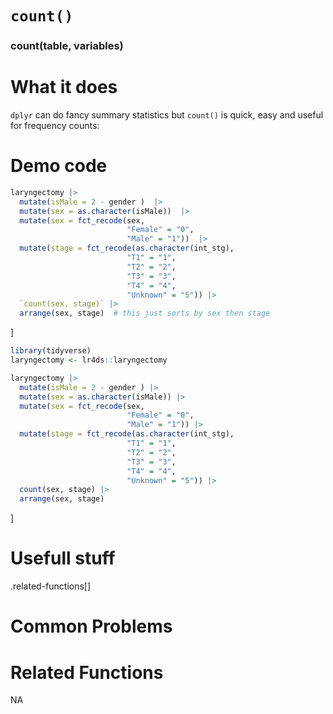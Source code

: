 # [`count()`]{.blue}
 
 
### [count]{.blue}(table, variables){.center} 
 
# What it does 

`dplyr` can do fancy summary statistics but [`count()`]{.blue} is quick, easy and useful for frequency counts:
  
 
# Demo code 


```r
laryngectomy |> 
  mutate(isMale = 2 - gender )  |> 
  mutate(sex = as.character(isMale))  |> 
  mutate(sex = fct_recode(sex,
                          "Female" = "0",
                          "Male" = "1"))  |> 
  mutate(stage = fct_recode(as.character(int_stg),
                          "T1" = "1",
                          "T2" = "2",
                          "T3" = "3",
                          "T4" = "4",
                          "Unknown" = "5")) |> 
  `count(sex, stage)` |> 
  arrange(sex, stage)  # this just sorts by sex then stage
```
]

```r
library(tidyverse)
laryngectomy <- lr4ds::laryngectomy
```
```r
laryngectomy |> 
  mutate(isMale = 2 - gender ) |> 
  mutate(sex = as.character(isMale)) |> 
  mutate(sex = fct_recode(sex,
                          "Female" = "0",
                          "Male" = "1")) |> 
  mutate(stage = fct_recode(as.character(int_stg),
                          "T1" = "1",
                          "T2" = "2",
                          "T3" = "3",
                          "T4" = "4",
                          "Unknown" = "5")) |> 
  count(sex, stage) |> 
  arrange(sex, stage)
```
]
  
 
# Usefull stuff 

.related-functions[]
  
 
# Common Problems 

  
 
# Related Functions 
NA  
